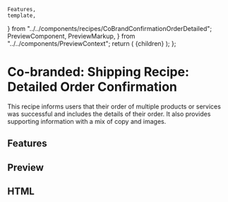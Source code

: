     Features,
    template,
} from "../../components/recipes/CoBrandConfirmationOrderDetailed";
    PreviewComponent,
    PreviewMarkup,
} from "../../components/PreviewContext";
    return (
        <PreviewLayout inline={inline} tools>
            {children}
        </PreviewLayout>
    );
};

# Co-branded: Shipping Recipe: Detailed Order Confirmation

This recipe informs users that their order of multiple products or services was successful and includes the details of their order. It also provides supporting information with a mix of copy and images.

<LinkButton
    href="https://litmus.com/checklist/emails/public/8WZH2FEnze77XQgQ"
    target="_blank"
    label="View in Litmus"
/>

## Features

<Features />

## Preview

<PreviewComponent
    label="cobrandconfirmationorderdetailed"
    Component={CoBrandConfirmationOrderDetailed}
/>

## HTML

<PreviewMarkup label="cobrandconfirmationorderdetailed" template={template} />
